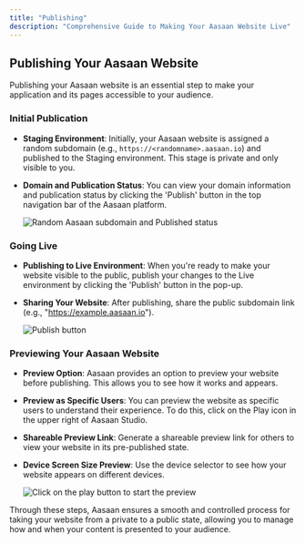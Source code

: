 ```yaml
---
title: "Publishing"
description: "Comprehensive Guide to Making Your Aasaan Website Live"
---
```


## Publishing Your Aasaan Website

Publishing your Aasaan website is an essential step to make your application and its pages accessible to your audience.

### Initial Publication

- **Staging Environment**: Initially, your Aasaan website is assigned a random subdomain (e.g., `https://<randomname>.aasaan.io`) and published to the Staging environment. This stage is private and only visible to you.
- **Domain and Publication Status**: You can view your domain information and publication status by clicking the 'Publish' button in the top navigation bar of the Aasaan platform.

  ![Random Aasaan subdomain and Published status](#)

### Going Live

- **Publishing to Live Environment**: When you're ready to make your website visible to the public, publish your changes to the Live environment by clicking the 'Publish' button in the pop-up.
- **Sharing Your Website**: After publishing, share the public subdomain link (e.g., "https://example.aasaan.io"). 

  ![Publish button](#)

### Previewing Your Aasaan Website

- **Preview Option**: Aasaan provides an option to preview your website before publishing. This allows you to see how it works and appears.
- **Preview as Specific Users**: You can preview the website as specific users to understand their experience. To do this, click on the Play icon in the upper right of Aasaan Studio.
- **Shareable Preview Link**: Generate a shareable preview link for others to view your website in its pre-published state.
- **Device Screen Size Preview**: Use the device selector to see how your website appears on different devices.

  ![Click on the play button to start the preview](#)

Through these steps, Aasaan ensures a smooth and controlled process for taking your website from a private to a public state, allowing you to manage how and when your content is presented to your audience.
